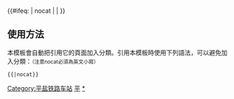 {{鐵道路線|lua=1
| 模板名稱 = 平鹽鐵路
| 名稱 = [[平盐铁路]]
| 代表色 = #0033c9
| Logo = 
| 背景顏色 = #FFFFFF
| 車站列表 = 平湖南 ~ 白泥坑 ~ 横岗镇 ~ 盐田
}}
<noinclude>
<includeonly>{{#ifeq: {{{1}}} | nocat | <!--空--> | [[Category:平盐铁路车站]] }}</includeonly><noinclude>

==使用方法==
本模板會自動把引用它的頁面加入分類。引用本模板時使用下列語法，可以避免加入分類：<small>（注意nocat必須為英文小寫）</small>
 <nowiki>{{</nowiki>{{PAGENAME}}<nowiki>|nocat}}</nowiki>
[[Category:中國鐵路路線模板|平]]
[[Category:平盐铁路车站|*]]
</noinclude>
